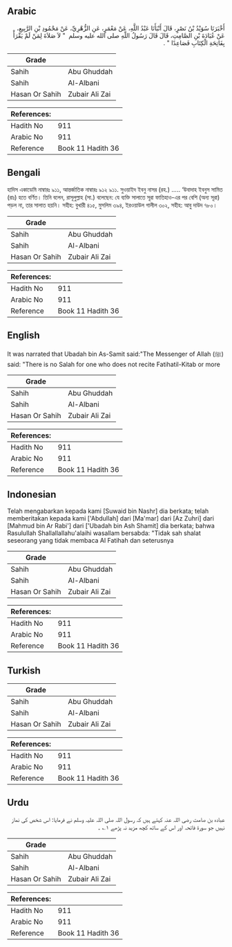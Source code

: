 ## Arabic


<div dir="rtl" lang="ar" style={{fontSize:'larger',backgroundColor:'#f8f9fa',padding:20}}>
أَخْبَرَنَا سُوَيْدُ بْنُ نَصْرٍ، قَالَ أَنْبَأَنَا عَبْدُ اللَّهِ، عَنْ مَعْمَرٍ، عَنِ الزُّهْرِيِّ، عَنْ مَحْمُودِ بْنِ الرَّبِيعِ، عَنْ عُبَادَةَ بْنِ الصَّامِتِ، قَالَ قَالَ رَسُولُ اللَّهِ صلى الله عليه وسلم ‏ "‏ لاَ صَلاَةَ لِمَنْ لَمْ يَقْرَأْ بِفَاتِحَةِ الْكِتَابِ فَصَاعِدًا ‏"‏ ‏.‏
</div>
<div style={{backgroundColor:'#f8f9fa',padding:20, marginBottom: 10}}><table> <thead> <tr> <th>Grade</th> <th></th> </tr> </thead> <tbody> <tr><td>Sahih</td><td>Abu Ghuddah</td></tr><tr><td>Sahih</td><td>Al-Albani</td></tr><tr><td>Hasan Or Sahih</td><td>Zubair Ali Zai</td></tr></tbody></table><table> <thead> <tr> <th>References:</th> <th></th> </tr> </thead> <tbody><tr><td>Hadith No</td><td>911</td></tr><tr><td>Arabic No</td><td>911</td></tr><tr><td>Reference</td><td>Book 11 Hadith 36</td></tr></tbody></table></div>

## Bengali


<div dir="ltr" lang="bn" style={{fontSize:'larger',backgroundColor:'#f8f9fa',padding:20}}>
হাদিস একাডেমি নাম্বারঃ ৯১১, আন্তর্জাতিক নাম্বারঃ ৯১২ ৯১১. সুওয়াইদ ইবনু নাসর (রহ.) ..... ‘উবাদাহ ইবনুস সামিত (রাঃ) হতে বর্ণিত। তিনি বলেন, রাসূলুল্লাহ (সা.) বলেছেন: যে ব্যক্তি সালাতে সূরা ফাতিহাও-এর পর বেশি (অন্য সূরা) পড়ল না, তার সালাত হয়নি। সহীহ: বুখারী ৪১৫, মুসলিম ৩৯৪, ইরওয়াউল গালীল ৩০২, সহীহ: আবু দাউদ ৭৮০।
</div>
<div style={{backgroundColor:'#f8f9fa',padding:20, marginBottom: 10}}><table> <thead> <tr> <th>Grade</th> <th></th> </tr> </thead> <tbody> <tr><td>Sahih</td><td>Abu Ghuddah</td></tr><tr><td>Sahih</td><td>Al-Albani</td></tr><tr><td>Hasan Or Sahih</td><td>Zubair Ali Zai</td></tr></tbody></table><table> <thead> <tr> <th>References:</th> <th></th> </tr> </thead> <tbody><tr><td>Hadith No</td><td>911</td></tr><tr><td>Arabic No</td><td>911</td></tr><tr><td>Reference</td><td>Book 11 Hadith 36</td></tr></tbody></table></div>

## English


<div dir="ltr" lang="en" style={{fontSize:'larger',backgroundColor:'#f8f9fa',padding:20}}>
It was narrated that Ubadah bin As-Samit said:"The Messenger of Allah (ﷺ) said: "There is no Salah for one who does not recite Fatihatil-Kitab or more
</div>
<div style={{backgroundColor:'#f8f9fa',padding:20, marginBottom: 10}}><table> <thead> <tr> <th>Grade</th> <th></th> </tr> </thead> <tbody> <tr><td>Sahih</td><td>Abu Ghuddah</td></tr><tr><td>Sahih</td><td>Al-Albani</td></tr><tr><td>Hasan Or Sahih</td><td>Zubair Ali Zai</td></tr></tbody></table><table> <thead> <tr> <th>References:</th> <th></th> </tr> </thead> <tbody><tr><td>Hadith No</td><td>911</td></tr><tr><td>Arabic No</td><td>911</td></tr><tr><td>Reference</td><td>Book 11 Hadith 36</td></tr></tbody></table></div>

## Indonesian


<div dir="ltr" lang="id" style={{fontSize:'larger',backgroundColor:'#f8f9fa',padding:20}}>
Telah mengabarkan kepada kami [Suwaid bin Nashr] dia berkata; telah memberitakan kepada kami ['Abdullah] dari [Ma'mar] dari [Az Zuhri] dari [Mahmud bin Ar Rabi'] dari ['Ubadah bin Ash Shamit] dia berkata; bahwa Rasulullah Shallallallahu'alaihi wasallam bersabda: "Tidak sah shalat seseorang yang tidak membaca Al Fatihah dan seterusnya
</div>
<div style={{backgroundColor:'#f8f9fa',padding:20, marginBottom: 10}}><table> <thead> <tr> <th>Grade</th> <th></th> </tr> </thead> <tbody> <tr><td>Sahih</td><td>Abu Ghuddah</td></tr><tr><td>Sahih</td><td>Al-Albani</td></tr><tr><td>Hasan Or Sahih</td><td>Zubair Ali Zai</td></tr></tbody></table><table> <thead> <tr> <th>References:</th> <th></th> </tr> </thead> <tbody><tr><td>Hadith No</td><td>911</td></tr><tr><td>Arabic No</td><td>911</td></tr><tr><td>Reference</td><td>Book 11 Hadith 36</td></tr></tbody></table></div>

## Turkish


<div dir="ltr" lang="tr" style={{fontSize:'larger',backgroundColor:'#f8f9fa',padding:20}}>

</div>
<div style={{backgroundColor:'#f8f9fa',padding:20, marginBottom: 10}}><table> <thead> <tr> <th>Grade</th> <th></th> </tr> </thead> <tbody> <tr><td>Sahih</td><td>Abu Ghuddah</td></tr><tr><td>Sahih</td><td>Al-Albani</td></tr><tr><td>Hasan Or Sahih</td><td>Zubair Ali Zai</td></tr></tbody></table><table> <thead> <tr> <th>References:</th> <th></th> </tr> </thead> <tbody><tr><td>Hadith No</td><td>911</td></tr><tr><td>Arabic No</td><td>911</td></tr><tr><td>Reference</td><td>Book 11 Hadith 36</td></tr></tbody></table></div>

## Urdu


<div dir="rtl" lang="ur" style={{fontSize:'larger',backgroundColor:'#f8f9fa',padding:20}}>
عبادہ بن صامت رضی اللہ عنہ کہتے ہیں کہ رسول اللہ صلی اللہ علیہ وسلم نے فرمایا: اس شخص کی نماز نہیں جو سورۃ فاتحہ اور اس کے ساتھ کچھ مزید نہ پڑھے ۱؎ ۔
</div>
<div style={{backgroundColor:'#f8f9fa',padding:20, marginBottom: 10}}><table> <thead> <tr> <th>Grade</th> <th></th> </tr> </thead> <tbody> <tr><td>Sahih</td><td>Abu Ghuddah</td></tr><tr><td>Sahih</td><td>Al-Albani</td></tr><tr><td>Hasan Or Sahih</td><td>Zubair Ali Zai</td></tr></tbody></table><table> <thead> <tr> <th>References:</th> <th></th> </tr> </thead> <tbody><tr><td>Hadith No</td><td>911</td></tr><tr><td>Arabic No</td><td>911</td></tr><tr><td>Reference</td><td>Book 11 Hadith 36</td></tr></tbody></table></div>